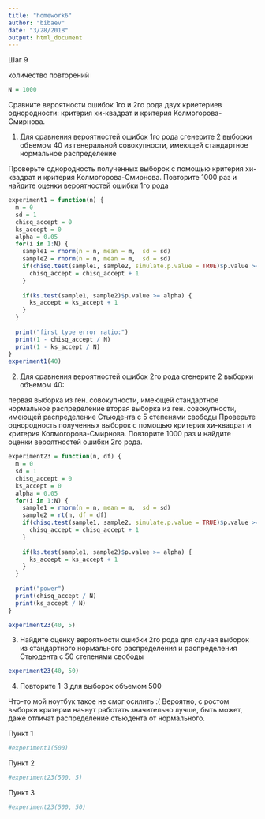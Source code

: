 ```yaml
---
title: "homework6"
author: "bibaev"
date: "3/28/2018"
output: html_document
---
```


Шаг 9

количество повторений
```r
N = 1000
```


Сравните вероятности ошибок 1го и 2го рода двух криетериев однородности: критерия хи-квадрат и критерия Колмогорова-Смирнова.

1. Для сравнения вероятностей ошибок 1го рода сгенерите  2 выборки объемом 40 из генеральной совокупности, имеющей стандартное нормальное распределение

Проверьте однородность полученных выборок с помощью критерия хи-квадрат и критерия Колмогорова-Смирнова. Повторите 1000 раз и найдите оценки вероятностей ошибки 1го рода
```r
experiment1 = function(n) {
  m = 0
  sd = 1
  chisq_accept = 0
  ks_accept = 0
  alpha = 0.05
  for(i in 1:N) {
    sample1 = rnorm(n = n, mean = m,  sd = sd)
    sample2 = rnorm(n = n, mean = m,  sd = sd)
    if(chisq.test(sample1, sample2, simulate.p.value = TRUE)$p.value >= alpha) {
      chisq_accept = chisq_accept + 1
    }
    
    if(ks.test(sample1, sample2)$p.value >= alpha) {
      ks_accept = ks_accept + 1
    }
  }
  
  print("first type error ratio:")
  print(1 - chisq_accept / N)
  print(1 - ks_accept / N)
}
experiment1(40)
```

2. Для сравнения вероятностей ошибок 2го рода сгенерите  2 выборки объемом 40:

первая выборка из ген. совокупности, имеющей стандартное нормальное распределение
вторая выборка из ген. совокупности, имеющей  распределение Стьюдента с 5 степенями свободы
Проверьте однородность полученных выборок с помощью критерия хи-квадрат и критерия Колмогорова-Смирнова. Повторите 1000 раз и найдите оценки вероятностей ошибки 2го рода.

```r
experiment23 = function(n, df) {
  m = 0
  sd = 1
  chisq_accept = 0
  ks_accept = 0
  alpha = 0.05
  for(i in 1:N) {
    sample1 = rnorm(n = n, mean = m,  sd = sd)
    sample2 = rt(n, df = df)
    if(chisq.test(sample1, sample2, simulate.p.value = TRUE)$p.value >= alpha) {
      chisq_accept = chisq_accept + 1
    }
    
    if(ks.test(sample1, sample2)$p.value >= alpha) {
      ks_accept = ks_accept + 1
    }
  }
  
  print("power")
  print(chisq_accept / N)
  print(ks_accept / N)
}

experiment23(40, 5)
```

3. Найдите оценку вероятности ошибки 2го рода для случая выборок из стандартного нормального распределения и распределения Стьюдента с 50 степенями свободы

```r
experiment23(40, 50)
```


4. Повторите 1-3 для выборок объемом 500

Что-то мой ноутбук такое не смог осилить :( Вероятно, с ростом выборки критерии начнут работать значительно лучше, быть может, даже отличат распределение стьюдента от нормального.

Пункт 1
```r
#experiment1(500)
```

Пункт 2
```r
#experiment23(500, 5)
```

Пункт 3
```r
#experiment23(500, 50)
```

